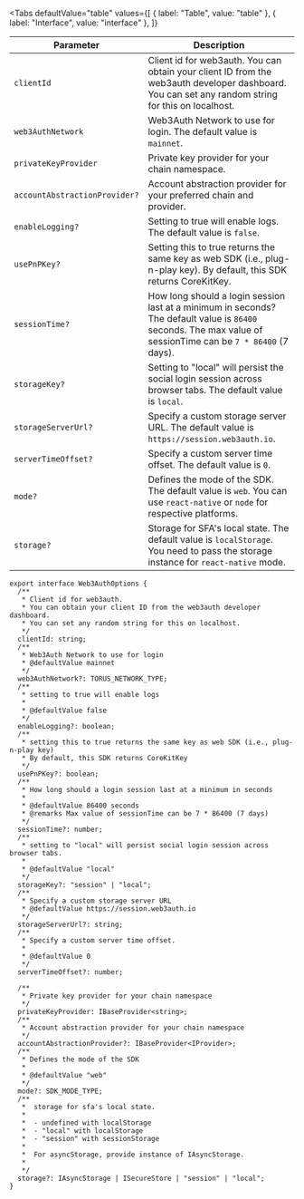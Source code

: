 
<Tabs
  defaultValue="table"
  values={[
    { label: "Table", value: "table" },
    { label: "Interface", value: "interface" },
  ]}
>

<TabItem value="table">

| Parameter                     | Description                                                                                                                                                   |
| ----------------------------- | ------------------------------------------------------------------------------------------------------------------------------------------------------------- |
| `clientId`                    | Client id for web3auth. You can obtain your client ID from the web3auth developer dashboard. You can set any random string for this on localhost.             |
| `web3AuthNetwork`             | Web3Auth Network to use for login. The default value is `mainnet`.                                                                                            |
| `privateKeyProvider`          | Private key provider for your chain namespace.                                                                                                                |
| `accountAbstractionProvider?` | Account abstraction provider for your preferred chain and provider.                                                                                           |
| `enableLogging?`              | Setting to true will enable logs. The default value is `false`.                                                                                               |
| `usePnPKey?`                  | Setting this to true returns the same key as web SDK (i.e., plug-n-play key). By default, this SDK returns CoreKitKey.                                        |
| `sessionTime?`                | How long should a login session last at a minimum in seconds? The default value is `86400` seconds. The max value of sessionTime can be `7 * 86400` (7 days). |
| `storageKey?`                 | Setting to "local" will persist the social login session across browser tabs. The default value is `local`.                                                   |
| `storageServerUrl?`           | Specify a custom storage server URL. The default value is `https://session.web3auth.io`.                                                                      |
| `serverTimeOffset?`           | Specify a custom server time offset. The default value is `0`.                                                                                                |
| `mode?`                       | Defines the mode of the SDK. The default value is `web`. You can use `react-native` or `node` for respective platforms.                                       |
| `storage?`                    | Storage for SFA's local state. The default value is `localStorage`. You need to pass the storage instance for `react-native` mode.                            |

</TabItem>

<TabItem value="interface">

```tsx
export interface Web3AuthOptions {
  /**
   * Client id for web3auth.
   * You can obtain your client ID from the web3auth developer dashboard.
   * You can set any random string for this on localhost.
   */
  clientId: string;
  /**
   * Web3Auth Network to use for login
   * @defaultValue mainnet
   */
  web3AuthNetwork?: TORUS_NETWORK_TYPE;
  /**
   * setting to true will enable logs
   *
   * @defaultValue false
   */
  enableLogging?: boolean;
  /**
   * setting this to true returns the same key as web SDK (i.e., plug-n-play key)
   * By default, this SDK returns CoreKitKey
   */
  usePnPKey?: boolean;
  /**
   * How long should a login session last at a minimum in seconds
   *
   * @defaultValue 86400 seconds
   * @remarks Max value of sessionTime can be 7 * 86400 (7 days)
   */
  sessionTime?: number;
  /**
   * setting to "local" will persist social login session across browser tabs.
   *
   * @defaultValue "local"
   */
  storageKey?: "session" | "local";
  /**
   * Specify a custom storage server URL
   * @defaultValue https://session.web3auth.io
   */
  storageServerUrl?: string;
  /**
   * Specify a custom server time offset.
   *
   * @defaultValue 0
   */
  serverTimeOffset?: number;

  /**
   * Private key provider for your chain namespace
   */
  privateKeyProvider: IBaseProvider<string>;
  /**
   * Account abstraction provider for your chain namespace
   */
  accountAbstractionProvider?: IBaseProvider<IProvider>;
  /**
   * Defines the mode of the SDK
   *
   * @defaultValue "web"
   */
  mode?: SDK_MODE_TYPE;
  /**
   *  storage for sfa's local state.
   *
   *  - undefined with localStorage
   *  - "local" with localStorage
   *  - "session" with sessionStorage
   *
   *  For asyncStorage, provide instance of IAsyncStorage.
   *
   */
  storage?: IAsyncStorage | ISecureStore | "session" | "local";
}
```

</TabItem>

</Tabs>
